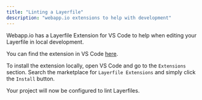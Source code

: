 ```yaml
---
title: "Linting a Layerfile"
description: "webapp.io extensions to help with development"
---
```


Webapp.io has a Layerfile Extension for VS Code to help when editing your Layerfile in local development.

You can find the extension in VS Code [here](https://marketplace.visualstudio.com/items?itemName=webappio.layerfile-extension).

To install the extension locally, open VS Code and go to the `Extensions` section. Search the marketplace for `Layerfile Extensions` and simply click the `Install` button.

Your project will now be configured to lint Layerfiles.